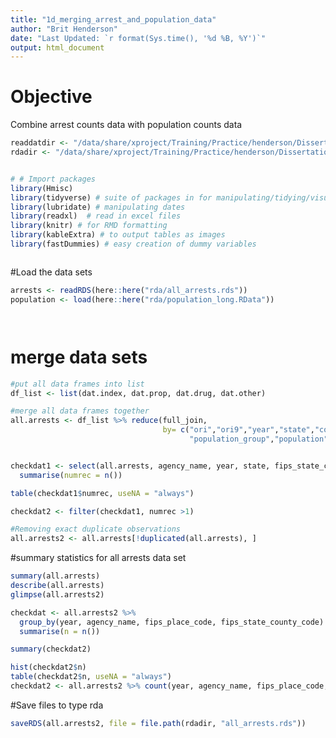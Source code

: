 ```yaml
---
title: "1d_merging_arrest_and_population_data"
author: "Brit Henderson"
date: "Last Updated: `r format(Sys.time(), '%d %B, %Y')`"
output: html_document
---
```

# Objective
Combine arrest counts data with population counts data
```r
readdatdir <- "/data/share/xproject/Training/Practice/henderson/Dissertation/rda"
rdadir <- "/data/share/xproject/Training/Practice/henderson/Dissertation/rda"

```

```r

```

```r
# # Import packages
library(Hmisc)
library(tidyverse) # suite of packages in for manipulating/tidying/visualizing, etc. data
library(lubridate) # manipulating dates
library(readxl)  # read in excel files
library(knitr) # for RMD formatting
library(kableExtra) # to output tables as images
library(fastDummies) # easy creation of dummy variables 



```


#Load the data sets
```r
arrests <- readRDS(here::here("rda/all_arrests.rds"))
population <- load(here::here("rda/population_long.RData"))




```

# merge data sets
```r

#put all data frames into list
df_list <- list(dat.index, dat.prop, dat.drug, dat.other)      

#merge all data frames together
all.arrests <- df_list %>% reduce(full_join, 
                                  by= c("ori","ori9","year","state","country_division", "fips_place_code","agency_name","fips_state_county_code", "state_abb",
                                        "population_group","population","longitude","latitude","fips_county_code", "fips_state_code","covered_by","number_of_months_reported"))


checkdat1 <- select(all.arrests, agency_name, year, state, fips_state_county_code) %>% group_by(agency_name, year, state, fips_state_county_code) %>% 
  summarise(numrec = n())

table(checkdat1$numrec, useNA = "always")

checkdat2 <- filter(checkdat1, numrec >1)

#Removing exact duplicate observations
all.arrests2 <- all.arrests[!duplicated(all.arrests), ]

```



#summary statistics for all arrests data set
```r
summary(all.arrests)
describe(all.arrests)
glimpse(all.arrests2)
```

```r

checkdat <- all.arrests2 %>% 
  group_by(year, agency_name, fips_place_code, fips_state_county_code) %>% 
  summarise(n = n())

summary(checkdat2)

hist(checkdat2$n)
table(checkdat2$n, useNA = "always")
checkdat2 <- all.arrests2 %>% count(year, agency_name, fips_place_code, fips_state_county_code)
```




#Save files to type rda

```r
saveRDS(all.arrests2, file = file.path(rdadir, "all_arrests.rds"))
```

